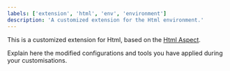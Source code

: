 ```yaml
---
labels: ['extension', 'html', 'env', 'environment']
description: 'A customized extension for the Html environment.'
---
```


This is a customized extension for Html, based on the [Html Aspect](https://bit.dev/teambit/html/html).

Explain here the modified configurations and tools you have applied during your customisations.
